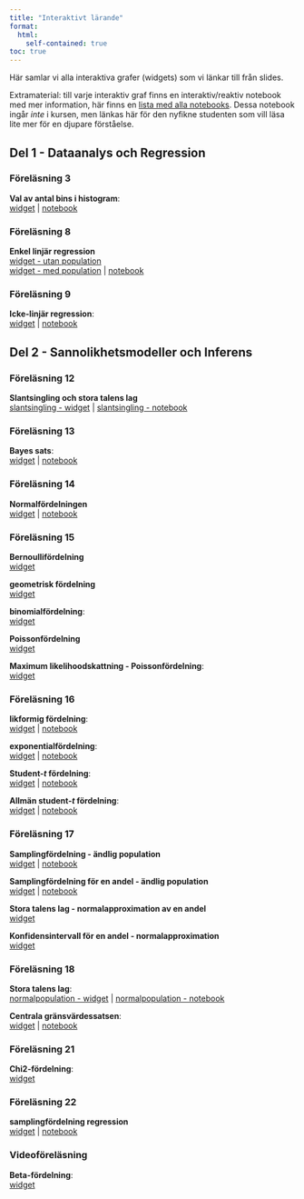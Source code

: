 ```yaml
---
title: "Interaktivt lärande"
format: 
  html:
    self-contained: true
toc: true
---
```


Här samlar vi alla interaktiva grafer (widgets) som vi länkar till från slides.<br>

Extramaterial: till varje interaktiv graf finns en interaktiv/reaktiv notebook med mer information, här finns en [lista med alla notebooks](https://observablehq.com/collection/@mattiasvillani/sda1). Dessa notebook ingår *inte* i kursen, men länkas här för den nyfikne studenten som vill läsa lite mer för en djupare förståelse.

## Del 1 - Dataanalys och Regression

### Föreläsning 3

**Val av antal bins i histogram**: <br>
[widget](/observable/histogram.qmd) | [notebook](https://observablehq.com/@mattiasvillani/histogram)

### Föreläsning 8

**Enkel linjär regression** <br>
[widget - utan population](/observable/linreg_simple_estimates.qmd)\
[widget - med population](/observable/linreg_simple.qmd) | [notebook](https://observablehq.com/@mattiasvillani/samplingfordelningen-linear-regression)

### Föreläsning 9

**Icke-linjär regression**: <br>
[widget](/observable/ickelinregression.qmd) | [notebook](https://observablehq.com/@mattiasvillani/icke-linjar-regression)


## Del 2 - Sannolikhetsmodeller och Inferens

### Föreläsning 12 

**Slantsingling och stora talens lag**<br>
[slantsingling - widget](/observable/storatalenslag_bernoulli.qmd) | [slantsingling - notebook](https://observablehq.com/@mattiasvillani/stora-talens-slantsingling)

### Föreläsning 13 

**Bayes sats**: <br>
[widget](/observable/bayestheorem.qmd) | [notebook](https://observablehq.com/@mattiasvillani/bayes-theorem-for-events)

### Föreläsning 14

**Normalfördelningen** <br>
[widget](/observable/normalfordelningen.qmd) | [notebook](https://observablehq.com/@mattiasvillani/normalfordelningen)

### Föreläsning 15 

**Bernoullifördelning** <br>
[widget](/observable/bernoullifordelningen.qmd)

**geometrisk fördelning** <br>
[widget](/observable/geometriskfordelning.qmd)

**binomialfördelning**: <br>
[widget](/observable/binomialfordelningen.qmd)

**Poissonfördelning** <br>
[widget](/observable/poissonfordelningen.qmd)

**Maximum likelihoodskattning - Poissonfördelning**: <br>
[widget](/observable/ml_poisson.qmd)

### Föreläsning 16

**likformig fördelning**: <br>
[widget](/observable/uniformfordelning.qmd) | [notebook](https://observablehq.com/@mattiasvillani/likformig-fordelningen)

**exponentialfördelning**: <br>
[widget](/observable/exponentialfordelningen.qmd) | [notebook](https://observablehq.com/@mattiasvillani/exponentialfordelningen)

**Student-*t* fördelning**: <br>
[widget](/observable/studentt.qmd) | [notebook](https://observablehq.com/@mattiasvillani/student-t)

**Allmän student-*t* fördelning**: <br>
[widget](/observable/studentt_allman.qmd) | [notebook](https://observablehq.com/@mattiasvillani/student-t-fordelning-allman-version)

### Föreläsning 17

**Samplingfördelning - ändlig population**<br>
[widget](/observable/sampling_finite_pop.qmd) | [notebook](https://observablehq.com/@mattiasvillani/samplingfordeling-for-andlig-population)

**Samplingfördelning för en andel - ändlig population**<br>
[widget](/observable/sampling_prop_finite_pop.qmd) | [notebook](https://observablehq.com/@mattiasvillani/samplingfordelning-for-andel-andlig_pop)

**Stora talens lag - normalapproximation av en andel**<br>
[widget](/observable/storatalenslag_bernoulli_normalapprox.qmd)

**Konfidensintervall för en andel - normalapproximation**<br>
[widget](/observable/konfidensintervall_andel.qmd)

### Föreläsning 18

**Stora talens lag**: <br>
[normalpopulation - widget](/observable/storatalenslag.qmd) | [normalpopulation - notebook](https://observablehq.com/@mattiasvillani/stora-talens-lag-allman)

**Centrala gränsvärdessatsen**: <br>
[widget](/observable/cgs.qmd) | [notebook](https://observablehq.com/@mattiasvillani/cgs)

### Föreläsning 21

**Chi2-fördelning**: <br>
[widget](/observable/chi2fordelningen.qmd)

### Föreläsning 22

**samplingfördelning regression** <br>
[widget](/observable/linreg_simple_samping_dist.qmd) | [notebook](https://observablehq.com/@mattiasvillani/samplingfordelningen-linear-regression)

### Videoföreläsning

**Beta-fördelning**: <br>
[widget](/observable/betafordelningen.qmd)
